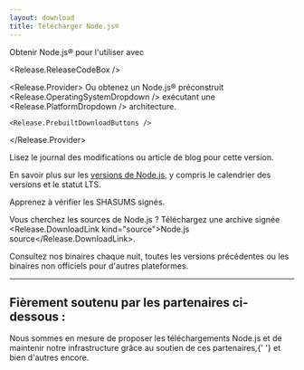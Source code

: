 ```yaml
---
layout: download
title: Télécharger Node.js®
---
```


<section>
  Obtenir Node.js® <Release.VersionDropdown /> pour <Release.OperatingSystemDropdown /> l'utiliser <Release.InstallationMethodDropdown /> avec <Release.PackageManagerDropdown />

<Release.ReleaseCodeBox />

  <Release.Provider>
    Ou obtenez un Node.js® préconstruit <Release.OperatingSystemDropdown /> exécutant une <Release.PlatformDropdown /> architecture.

    <Release.PrebuiltDownloadButtons />

  </Release.Provider>
</section>

<section className="mb-2">
  Lisez le <Release.ChangelogLink>journal des modifications</Release.ChangelogLink> ou <Release.BlogPostLink>article de blog</Release.BlogPostLink> pour cette version.

En savoir plus sur les [versions de Node.js](/about/previous-releases), y compris le calendrier des versions et le statut LTS.

Apprenez à <LinkWithArrow href="https://github.com/nodejs/node#verifying-binaries">vérifier</LinkWithArrow> les SHASUMS signés.

Vous cherchez les sources de Node.js ? Téléchargez une archive signée <Release.DownloadLink kind="source">Node.js source</Release.DownloadLink>.

Consultez nos binaires <LinkWithArrow href="https://nodejs.org/download/nightly/">chaque nuit</LinkWithArrow>, toutes les <Link href="/download/archive/current">versions précédentes</Link> ou les binaires <LinkWithArrow href="https://unofficial-builds.nodejs.org/download/">non officiels</LinkWithArrow> pour d'autres plateformes.

</section>

---

<section className="mt-3">
  <h2 className="text-center">Fièrement soutenu par les partenaires ci-dessous :</h2>

<span className="text-center">
  Nous sommes en mesure de proposer les téléchargements Node.js et de maintenir
  notre infrastructure grâce au soutien de ces partenaires,{' '}
  <Link href="/about/partners">et bien d'autres encore</Link>.
</span>

  <div className="mt-4">
    <PartnersLogoList categories="infrastructure" />
  </div>
</section>

